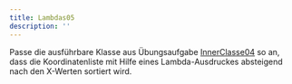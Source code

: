 ```yaml
---
title: Lambdas05
description: ''
---
```



Passe die ausführbare Klasse aus Übungsaufgabe
[InnerClasse04](../inner-classes/inner-classes04) so an, dass die
Koordinatenliste mit Hilfe eines Lambda-Ausdruckes absteigend nach den X-Werten
sortiert wird.

<Exercise pullRequest="74" branchSuffix="lambdas/05" />
